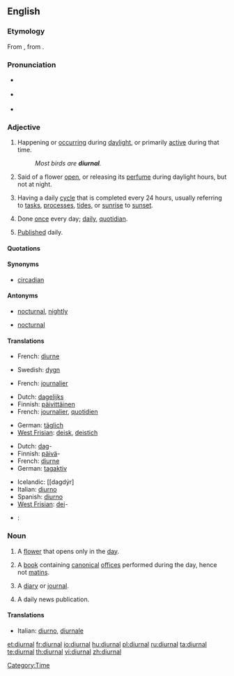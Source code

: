 ==English==

===Etymology===
From {{etyl|la|en}} {{term|diurnalis|diurnālis|lang=la}}, from {{term|dies|diēs|day|lang=la}}.

===Pronunciation===
* {{a|UK}} {{IPA|/daɪˈɜː.nəl/}}
* {{a|US}} {{IPA|/daɪˈɝ.nəl/}}
* {{audio|en-us-diurnal.ogg|Audio (US)}}
*: {{rhymes|ɜː(r)nəl}}

===Adjective===
{{en-adj|-}}

# Happening or [[occur]]ring during [[daylight]], or primarily [[active]] during that time.
#: ''Most birds are '''diurnal'''.''
# {{botany}} Said of a flower [[open]], or releasing its [[perfume]] during daylight hours, but not at night.
# Having a daily [[cycle]] that is completed every 24 hours, usually referring to [[tasks]], [[processes]], [[tides]], or [[sunrise]] to [[sunset]].
# {{uncommon}} Done [[once]] every day; [[daily]], [[quotidian]].
# {{archaic}} [[publish|Published]] daily.

====Quotations====
{{seeCites}}

====Synonyms====
* {{sense|having a daily cycle}} [[circadian]] {{qualifier|biology}}

====Antonyms====
* {{sense|happening or active during the day}} [[nocturnal]], [[nightly]]
* {{sense|active or open during the day}} [[nocturnal]]

====Translations====
{{trans-top|happening or occurring during daylight}}
{{trans-mid}}
{{trans-bottom}}

{{trans-top|botany; of flowers open or releasing perfume during the day}}
* French: [[diurne]]
{{trans-mid}}
* Swedish: [[dygn]]
{{trans-bottom}}

{{trans-top|having a daily cycle}}
* French: [[journalier]]
{{trans-mid}}
{{trans-bottom}}

{{trans-top|done once every day}}
* Dutch: [[dagelijks]]
* Finnish: [[päivittäinen]]
* French: [[journalier]], [[quotidien]]
{{trans-mid}}
* German: [[täglich]]
* [[West Frisian]]: [[deisk]], [[deistich]]
{{trans-bottom}}
{{trans-top|active primarily during the day}}
* Dutch: [[dag]]-
* Finnish: [[päivä]]- {{qualifier|in compound words}}
* French: [[diurne]]
* German: [[tagaktiv]]
{{trans-mid}}
* Icelandic: [[dagdýr]
* Italian: [[diurno]]
* Spanish: [[diurno]]
* [[West Frisian]]: [[dei]]-
{{trans-bottom}}

{{checktrans}}
* {{ttbc|Czech}}: {{t|cs|denní}}<!--not clear how many/which meanings this cover-->

===Noun===
{{en-noun}}

# A [[flower]] that opens only in the [[day]].
# {{context|Catholicism}} A [[book]] containing [[canonical]] [[office]]s performed during the day, hence not [[matins]].
# {{archaic}} A [[diary]] or [[journal]].
# {{archaic}} A daily news publication.

====Translations====
{{trans-top|A flower that opens during the day}}
{{trans-mid}}
{{trans-bottom}}
{{trans-top|A book of canonical offices}}
* Italian: [[diurno]], [[diurnale]]
{{trans-mid}}
{{trans-bottom}}

[[Category:Time]]

[[et:diurnal]]
[[fr:diurnal]]
[[io:diurnal]]
[[hu:diurnal]]
[[pl:diurnal]]
[[ru:diurnal]]
[[ta:diurnal]]
[[te:diurnal]]
[[th:diurnal]]
[[vi:diurnal]]
[[zh:diurnal]]